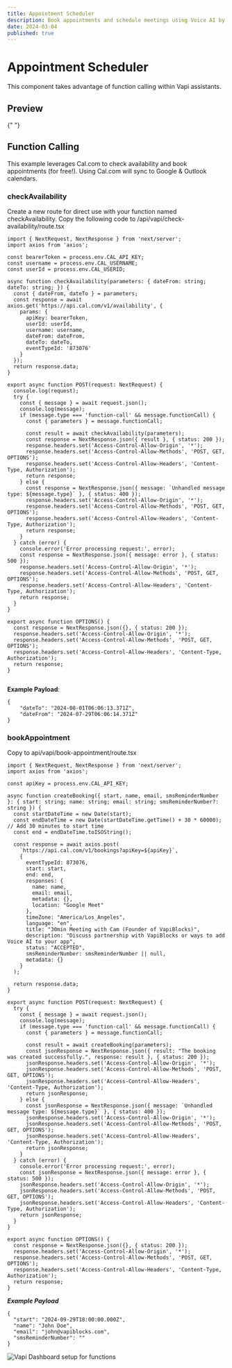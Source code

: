 ```yaml
---
title: Appointment Scheduler
description: Book appointments and schedule meetings using Voice AI by connecting Cal.com to Vapi AI.
date: 2024-03-04
published: true
---
```


# Appointment Scheduler

This component takes advantage of function calling within Vapi assistants.

## Preview

<ComponentPreview name="scheduler" />{" "}

## Function Calling

This example leverages Cal.com to check availability and book appointments (for free!). Using Cal.com will sync to Google & Outlook calendars.

### checkAvailability
Create a new route for direct use with your function named checkAvailability. Copy the following code to /api/vapi/check-availability/route.tsx
<CodeBlockWrapper size="wrapper">
```tsx
import { NextRequest, NextResponse } from 'next/server';
import axios from 'axios';

const bearerToken = process.env.CAL_API_KEY;
const username = process.env.CAL_USERNAME;
const userId = process.env.CAL_USERID;

async function checkAvailability(parameters: { dateFrom: string; dateTo: string; }) {
  const { dateFrom, dateTo } = parameters;
  const response = await axios.get('https://api.cal.com/v1/availability', {
    params: {
      apiKey: bearerToken,
      userId: userId,
      username: username,
      dateFrom: dateFrom,
      dateTo: dateTo,
      eventTypeId: '873076'
    }
  });
  return response.data;
}

export async function POST(request: NextRequest) {
  console.log(request);
  try {
    const { message } = await request.json();
    console.log(message);
    if (message.type === 'function-call' && message.functionCall) {
      const { parameters } = message.functionCall;

      const result = await checkAvailability(parameters);
      const response = NextResponse.json({ result }, { status: 200 });
      response.headers.set('Access-Control-Allow-Origin', '*');
      response.headers.set('Access-Control-Allow-Methods', 'POST, GET, OPTIONS');
      response.headers.set('Access-Control-Allow-Headers', 'Content-Type, Authorization');
      return response;
    } else {
      const response = NextResponse.json({ message: `Unhandled message type: ${message.type}` }, { status: 400 });
      response.headers.set('Access-Control-Allow-Origin', '*');
      response.headers.set('Access-Control-Allow-Methods', 'POST, GET, OPTIONS');
      response.headers.set('Access-Control-Allow-Headers', 'Content-Type, Authorization');
      return response;
    }
  } catch (error) {
    console.error('Error processing request:', error);
    const response = NextResponse.json({ message: error }, { status: 500 });
    response.headers.set('Access-Control-Allow-Origin', '*');
    response.headers.set('Access-Control-Allow-Methods', 'POST, GET, OPTIONS');
    response.headers.set('Access-Control-Allow-Headers', 'Content-Type, Authorization');
    return response;
  }
}

export async function OPTIONS() {
  const response = NextResponse.json({}, { status: 200 });
  response.headers.set('Access-Control-Allow-Origin', '*');
  response.headers.set('Access-Control-Allow-Methods', 'POST, GET, OPTIONS');
  response.headers.set('Access-Control-Allow-Headers', 'Content-Type, Authorization');
  return response;
}


````
</CodeBlockWrapper>

**Example Payload**:
```
{
    "dateTo": "2024-08-01T06:06:13.371Z",
    "dateFrom": "2024-07-29T06:06:14.371Z"
}
```

### bookAppointment
Copy to api/vapi/book-appointment/route.tsx
<CodeBlockWrapper size="full">
```tsx {1,6}
import { NextRequest, NextResponse } from 'next/server';
import axios from 'axios';

const apiKey = process.env.CAL_API_KEY;

async function createBooking({ start, name, email, smsReminderNumber }: { start: string; name: string; email: string; smsReminderNumber?: string }) {
  const startDateTime = new Date(start);
  const endDateTime = new Date(startDateTime.getTime() + 30 * 60000); // Add 30 minutes to start time
  const end = endDateTime.toISOString();

  const response = await axios.post(
    `https://api.cal.com/v1/bookings?apiKey=${apiKey}`,
    {
      eventTypeId: 873076,
      start: start,
      end: end,
      responses: {
        name: name,
        email: email,
        metadata: {},
        location: "Google Meet"
      },
      timeZone: "America/Los_Angeles",
      language: "en",
      title: "30min Meeting with Cam (Founder of VapiBlocks)",
      description: "Discuss partnership with VapiBlocks or ways to add Voice AI to your app",
      status: "ACCEPTED",
      smsReminderNumber: smsReminderNumber || null,
      metadata: {}
    }
  );

  return response.data;
}

export async function POST(request: NextRequest) {
  try {
    const { message } = await request.json();
    console.log(message);
    if (message.type === 'function-call' && message.functionCall) {
      const { parameters } = message.functionCall;
      
      const result = await createBooking(parameters);
      const jsonResponse = NextResponse.json({ result: "The booking was created successfully.", response: result }, { status: 200 });
      jsonResponse.headers.set('Access-Control-Allow-Origin', '*');
      jsonResponse.headers.set('Access-Control-Allow-Methods', 'POST, GET, OPTIONS');
      jsonResponse.headers.set('Access-Control-Allow-Headers', 'Content-Type, Authorization');
      return jsonResponse;
    } else {
      const jsonResponse = NextResponse.json({ message: `Unhandled message type: ${message.type}` }, { status: 400 });
      jsonResponse.headers.set('Access-Control-Allow-Origin', '*');
      jsonResponse.headers.set('Access-Control-Allow-Methods', 'POST, GET, OPTIONS');
      jsonResponse.headers.set('Access-Control-Allow-Headers', 'Content-Type, Authorization');
      return jsonResponse;
    }
  } catch (error) {
    console.error('Error processing request:', error);
    const jsonResponse = NextResponse.json({ message: error }, { status: 500 });
    jsonResponse.headers.set('Access-Control-Allow-Origin', '*');
    jsonResponse.headers.set('Access-Control-Allow-Methods', 'POST, GET, OPTIONS');
    jsonResponse.headers.set('Access-Control-Allow-Headers', 'Content-Type, Authorization');
    return jsonResponse;
  }
}

export async function OPTIONS() {
  const response = NextResponse.json({}, { status: 200 });
  response.headers.set('Access-Control-Allow-Origin', '*');
  response.headers.set('Access-Control-Allow-Methods', 'POST, GET, OPTIONS');
  response.headers.set('Access-Control-Allow-Headers', 'Content-Type, Authorization');
  return response;
}

````

</CodeBlockWrapper>

***Example Payload***

```
{
  "start": "2024-09-29T18:00:00.000Z",
  "name": "John Doe",
  "email": "john@vapiblocks.com",
  "smsReminderNumber": ""
}
```
![Vapi Dashboard setup for functions](https://vapiblocks.com/images/appt.png)